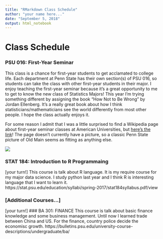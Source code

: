 ```yaml
---
title: "RMarkdown Class Schedule"
author: "your name here..."
date: "September 5, 2018"
output: html_notebook
---
```


# Class Schedule

### PSU 016: First-Year Seminar

This class is a chance for first-year students to get acclamated to college life.  Each department at Penn State has their own section(s) of PSU 016, so students can take the class with other first-year students in their major.  I enjoy teaching the first-year seminar because it's a great opportunity to me to get to know the new class of Statistics Majors!  This year I'm trying something different by assigning the book "How Not to Be Wrong" by Jordan Ellenberg.  It's a really great book about how I think statisticians/mathematicians see the world differently from most other people.  I hope the class actually enjoys it.

For some reason I admit that I was a little surprised to find a Wikipedia page about first-year seminar classes at American Universities, but  [here's the link](https://en.wikipedia.org/wiki/The_First_Year_Experience_Program)!  The page doesn't currently have a picture, so a classic Penn State picture of Old Main seems as fitting as anything else.

![](http://www.amesphotos.com/psu/old_main_penn_state.jpg)


### STAT 184: Introduction to R Programmaing

[your turn!]
This course is talk about R language. It is my require course for my major data science. I study python last year and I think R is interesting language that I want to learn it. 
https://stat.psu.edu/education/syllabi/spring-2017/stat184syllabus.pdf/view

### [Additional Courses...]

[your turn!]
### BA 301: FINANCE
This course is talk about basic finance knowledge and some business management. Until now I learned trade between China and US. For the finance, country police decide the economisc growth.
https://bulletins.psu.edu/university-course-descriptions/undergraduate/ba/


